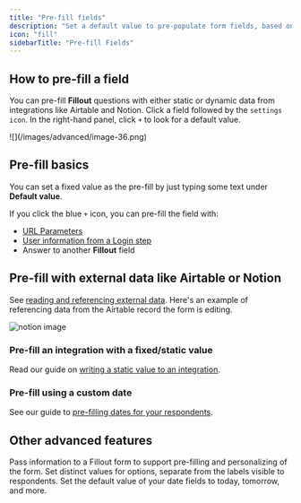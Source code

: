 ```yaml
---
title: "Pre-fill fields"
description: "Set a default value to pre-populate form fields, based on previous inputs, URL parameters or even information from 3rd party integrations."
icon: "fill"
sidebarTitle: "Pre-fill Fields"
---
```


## How to pre-fill a field

You can pre-fill **Fillout** questions with either static or dynamic data from integrations like Airtable and Notion. Click a field followed by the `settings icon`. In the right-hand panel, click `+` to look for a default value.

<Frame>
  ![](/images/advanced/image-36.png)
</Frame>

## **Pre-fill basics**

You can set a fixed value as the pre-fill by just typing some text under **Default value**.

If you click the blue `+` icon, you can pre-fill the field with:

- [URL Parameters](/help/url-parameters)
- [User information from a Login step](/help/login-page)
- Answer to another **Fillout** field

## Pre-fill with external data like Airtable or Notion

See [reading and referencing external data](/help/fetch-dynamic-data). Here's an example of referencing data from the Airtable record the form is editing.

![notion image](https://www.fillout.com/_next/image?url=https%3A%2F%2Fwww.notion.so%2Fimage%2Fattachment%253Aca2fa4c3-dcb9-418b-95ae-23882f3255df%253AScreenshot_2025-02-05_at_2.48.10_PM.png%3Ftable%3Dblock%26id%3D1910ee47-667b-80c6-8edb-dac17bb70062%26cache%3Dv2&w=1920&q=75)

### Pre-fill an integration with a fixed/static value

Read our guide on [writing a static value to an integration](/help/integration-static-values).

### Pre-fill using a custom date

See our guide to [pre-filling dates for your respondents](/help/pre-fill-dates).

## Other advanced features

<CardGroup cols={3}>
  <Card title="URL Parameters" icon="brackets-curly" iconType="regular" color="#FFC738" href="/help/url-parameters">
    Pass information to a Fillout form to support pre-filling and personalizing of the form.
  </Card>
  <Card title="Add custom values" icon="quote-left" iconType="regular" color="#FFC738" href="/help/custom-values">
    Set distinct values for options, separate from the labels visible to respondents.
  </Card>
  <Card title="Pre-fill dates for your respondents" icon="calendar-pen" iconType="regular" color="#FFC738" href="/help/pre-fill-dates">
    Set the default value of your date fields to today, tomorrow, and more.
  </Card>
</CardGroup>